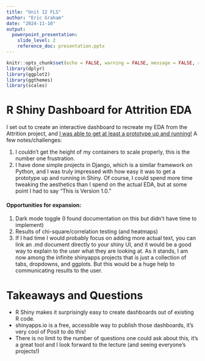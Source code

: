 ```yaml
---
title: "Unit 12 FLS"
author: "Eric Graham"
date: "2024-11-10"
output: 
  powerpoint_presentation:
    slide_level: 2
    reference_doc: presentation.pptx
---
```


```r
knitr::opts_chunk$set(echo = FALSE, warning = FALSE, message = FALSE, results = "hide")
library(dplyr)
library(ggplot2)
library(ggthemes)
library(scales)
```

# R Shiny Dashboard for Attrition EDA

I set out to create an interactive dashboard to recreate my EDA from the Attrition project, and [I was able to get at least a prototype up and running!](https://ericgraham.shinyapps.io/attrition-eda/) A few notes/challenges:

1. I couldn't get the height of my containers to scale properly, this is the number one frustration.
2. I have done simple projects in Django, which is a similar framework on Python, and I was truly impressed with how easy it was to get a prototype up and running in Shiny. Of course, I could spend more time tweaking the aesthetics than I spend on the actual EDA, but at some point I had to say "This is Version 1.0."

#### Opportunities for expansion:

1. Dark mode toggle (I found documentation on this but didn't have time to implement)
2. Results of chi-square/correlation testing (and heatmaps)
3. If I had time I would probably focus on adding more actual text, you can link an .md document directly to your shiny UI, and it would be a good way to explain to the user what they are looking at. As it stands, I am now among the infinite shinyapps projects that is just a collection of tabs, dropdowns, and ggplots. But this would be a huge help to communicating results to the user.

# Takeaways and Questions

* R Shiny makes it surprisingly easy to create dashboards out of existing R code.
* shinyapps.io is a free, accessible way to publish those dashboards, it's very cool of Posit to do this!
* There is no limit to the number of questions one could ask about this, it's a great tool and I look forward to the lecture (and seeing everyone's projects!)